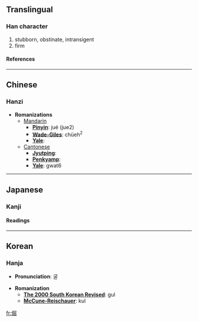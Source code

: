 ==Translingual==
===Han character===
{{Han char|rad=人|as=08|sn=10|four=2727<sub>2</sub>|canj=人尸山山 (OSUU)}}
# stubborn, obstinate, intransigent
# firm
====References====
{{Han ref|kx=0107.290|dkj=00769|dj=0229.090|hdz=10185.040|uh=5014|ud=20500|bh=ADCF|bd=44495}}
----

==Chinese==
===Hanzi===


* '''Romanizations'''
** [[Mandarin]]
*** '''[[Pinyin]]''': jué (jue2)
*** '''[[Wade-Giles]]''': chüeh<sup>2</sup>
*** '''[[Yale]]''': 
**[[Cantonese]]
***'''[[Jyutping]]''':
***'''[[Penkyamp]]''': 
***'''[[Yale]]''': gwat6


----
==Japanese==
===Kanji===

{{ja-kanji|grade=|rs=人08}}
====Readings====
{{ja-readings|on=[[くつ]] (kutsu)|kun=[[つよい]] (tsuyoi)}}


----
==Korean==
===Hanja===

* '''Pronunciation''': 굴

* '''Romanization'''
** '''[[The 2000 South Korean Revised Romanization|The 2000 South Korean Revised]]''': gul
** '''[[McCune-Reischauer]]''': kul


[[fr:倔]]